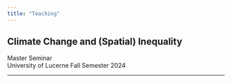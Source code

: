 ---
title: "Teaching"
---

## Climate Change and (Spatial) Inequality
Master Seminar    
University of Lucerne Fall Semester 2024


----

